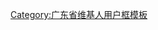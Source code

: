 {{Userbox
|border-c=black
|border-s=1
|id-c=white
|info-c=green
|info-s=9
|info-fc=white
|id=[[File:Huizhou006.jpg|60px]]
|info=惠民之州，幸福惠州。<br>该用户现在或曾经居住于'''[[惠州市]]'''。
}}

<includeonly>[[Category:惠州维基人|{{PAGENAME}}]][[Category:广东维基人|{{PAGENAME}}]]</includeonly>
<noinclude>
[[Category:广东省维基人用户框模板]]
</noinclude>